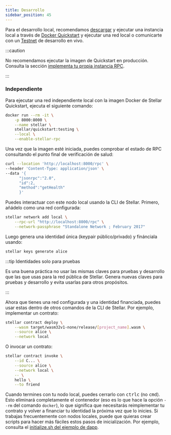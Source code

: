 ```yaml
---
title: Desarrollo
sidebar_position: 45
---
```


Para el desarrollo local, recomendamos [descargar](https://hub.docker.com/r/stellar/quickstart) y ejecutar una instancia local a través de [Docker Quickstart](https://github.com/stellar/quickstart) y ejecutar una red local o comunicarte con un [Testnet] de desarrollo en vivo.

:::caution

No recomendamos ejecutar la imagen de Quickstart en producción. Consulta la sección [implementa tu propia instancia RPC](./installing.mdx).

:::

### Independiente

Para ejecutar una red independiente local con la imagen Docker de Stellar Quickstart, ejecuta el siguiente comando:

```bash
docker run --rm -it \
    -p 8000:8000 \
    --name stellar \
    stellar/quickstart:testing \
    --local \
    --enable-stellar-rpc
```

Una vez que la imagen esté iniciada, puedes comprobar el estado de RPC consultando el punto final de verificación de salud:

```bash
curl --location 'http://localhost:8000/rpc' \
--header 'Content-Type: application/json' \
--data '{
      "jsonrpc":"2.0",
      "id":2,
      "method":"getHealth"
      }'
```

Puedes interactuar con este nodo local usando la CLI de Stellar. Primero, añádelo como una red configurada:

```bash
stellar network add local \
    --rpc-url "http://localhost:8000/rpc" \
    --network-passphrase "Standalone Network ; February 2017"
```

Luego genera una identidad única (keypair público/privado) y finánciala usando:

```bash
stellar keys generate alice
```

:::tip Identidades solo para pruebas

Es una buena práctica no usar las mismas claves para pruebas y desarrollo que las que usas para la red pública de Stellar. Genera nuevas claves para pruebas y desarrollo y evita usarlas para otros propósitos.

:::

Ahora que tienes una red configurada y una identidad financiada, puedes usar estas dentro de otros comandos de la CLI de Stellar. Por ejemplo, implementar un contrato:

```bash
stellar contract deploy \
    --wasm target/wasm32v1-none/release/[project_name].wasm \
    --source alice \
    --network local
```

O invocar un contrato:

```bash
stellar contract invoke \
    --id C... \
    --source alice \
    --network local \
    -- \
    hello \
    --to friend
```

Cuando termines con tu nodo local, puedes cerrarlo con <kbd>ctrl</kbd><kbd>c</kbd> (no <kbd>cmd</kbd>). Esto eliminará completamente el contenedor (eso es lo que hace la opción `--rm` del comando `docker`), lo que significa que necesitarás reimplementar tu contrato y volver a financiar tu identidad la próxima vez que lo inicies. Si trabajas frecuentemente con nodos locales, puede que quieras crear scripts para hacer más fáciles estos pasos de inicialización. Por ejemplo, consulta el [initialize.sh del ejemplo de dapp](https://github.com/stellar/soroban-example-dapp/blob/abdac3afdb6c410cc426831ece93371c1a27347d/initialize.sh).

[Testnet]: ../../../../networks/README.mdx
